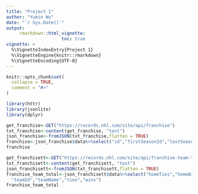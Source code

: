 ```yaml
---
title: "Project 1"
author: "Yumin Wu"
date: "`r Sys.Date()`"
output: 
     rmarkdown::html_vignette:
                     toc: true
vignette: >
  %\VignetteIndexEntry{Project 1}
  %\VignetteEngine{knitr::rmarkdown}
  %\VignetteEncoding{UTF-8}
---
```


```r
knitr::opts_chunk$set(
  collapse = TRUE,
  comment = "#>"
)
```

```r
library(httr)
library(jsonlite)
library(dplyr)
```

```r
get_franchise<-GET("https://records.nhl.com/site/api/franchise")
txt_franchise<-content(get_franchise, "text")
json_franchise<-fromJSON(txt_franchise,flatten = TRUE)
franchise<-json_franchise$data%>%select("id","firstSeasonId","lastSeasonId","teamCommonName")
franchise

get_franchisett<-GET("https://records.nhl.com/site/api/franchise-team-totals")
txt_franchisett<-content(get_franchisett, "text")
json_franchisett<-fromJSON(txt_franchisett,flatten = TRUE)
franchise_team_total<-json_franchisett$data%>%select("homeTies","homeWins","roadTies","roadWins","shootoutLosses","shootoutWins","shutouts",
  "teamId","teamName","ties","wins")
franchise_team_total




```

